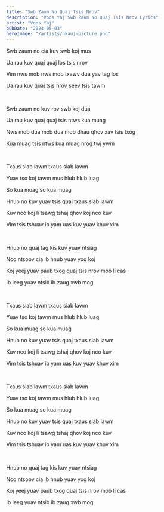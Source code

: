```yaml
---
title: "Swb Zaum No Quaj Tsis Nrov"
description: "Voos Yaj Swb Zaum No Quaj Tsis Nrov Lyrics"
artist: "Voos Yaj"
pubDate: "2024-05-03"
heroImage: "/artists/nkauj-picture.png"
---
```


Swb zaum no cia kuv swb koj mus

Ua rau kuv quaj quaj los tsis nrov

Vim nws mob nws mob txawv dua yav tag los

Ua rau kuv quaj tsis nrov seev tsis tawm

<br />

Swb zaum no kuv rov swb koj dua

Ua rau kuv quaj quaj tsis ntws kua muag

Nws mob dua mob dua mob dhau qhov xav tsis txog

Kua muag tsis ntws kua muag nrog twj ywm

<br />

Txaus siab lawm txaus siab lawm

Yuav tso koj tawm mus hlub hlub luag

So kua muag so kua muag

Hnub no kuv yuav tsis quaj txaus siab lawm

Kuv nco koj li tsawg tshaj qhov koj nco kuv

Vim tsis tshuav ib yam uas kuv yuav khuv xim

<br />

Hnub no quaj tag kis kuv yuav ntsiag

Nco ntsoov cia ib hnub yuav yog koj

Koj yeej yuav paub txog quaj tsis nrov mob li cas

Ib leeg yuav ntsib ib zaug xwb mog

<br />

Txaus siab lawm txaus siab lawm

Yuav tso koj tawm mus hlub hlub luag

So kua muag so kua muag

Hnub no kuv yuav tsis quaj txaus siab lawm

Kuv nco koj li tsawg tshaj qhov koj nco kuv

Vim tsis tshuav ib yam uas kuv yuav khuv xim

<br />

Txaus siab lawm txaus siab lawm

Yuav tso koj tawm mus hlub hlub luag

So kua muag so kua muag

Hnub no kuv yuav tsis quaj txaus siab lawm

Kuv nco koj li tsawg tshaj qhov koj nco kuv

Vim tsis tshuav ib yam uas kuv yuav khuv xim

<br />

Hnub no quaj tag kis kuv yuav ntsiag

Nco ntsoov cia ib hnub yuav yog koj

Koj yeej yuav paub txog quaj tsis nrov mob li cas

Ib leeg yuav ntsib ib zaug xwb mog
